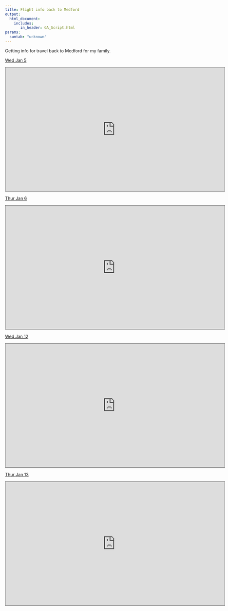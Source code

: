 ```yaml
---
title: Flight info back to Medford
output:
  html_document:
    includes:
       in_header: GA_Script.html
params:
  sumtab: "unknown"
---
```


Getting info for travel back to Medford for my family.

[Wed Jan 5](https://www.priceline.com/m/fly/search/BNA-BOS-20220105/?alt-dates=true&cabin-class=PEC&num-adults=2&num-children=0&num-of-stops=0&num-youths=0&sbsroute=slice1&search-type=00)

<iframe src="https://www.priceline.com/m/fly/search/BNA-BOS-20220105/?alt-dates=true&cabin-class=PEC&num-adults=2&num-children=0&num-of-stops=0&num-youths=0&sbsroute=slice1&search-type=00" height="405" width="720" style="border: 1px solid #464646;" allowfullscreen="" allow="autoplay" data-external="1"></iframe>

[Thur Jan 6](https://www.priceline.com/m/fly/search/BNA-BOS-20220106/?alt-dates=true&cabin-class=PEC&num-adults=2&num-children=0&num-of-stops=0&num-youths=0&sbsroute=slice1&search-type=00)

<iframe src="https://www.priceline.com/m/fly/search/BNA-BOS-20220106/?alt-dates=true&cabin-class=PEC&num-adults=2&num-children=0&num-of-stops=0&num-youths=0&sbsroute=slice1&search-type=00" height="405" width="720" style="border: 1px solid #464646;" allowfullscreen="" allow="autoplay" data-external="1"></iframe>

[Wed Jan 12](https://www.priceline.com/m/fly/search/BNA-BOS-20220112/?alt-dates=true&cabin-class=PEC&num-adults=2&num-children=0&num-of-stops=0&num-youths=0&sbsroute=slice1&search-type=00)

<iframe src="https://www.priceline.com/m/fly/search/BNA-BOS-20220112/?alt-dates=true&cabin-class=PEC&num-adults=2&num-children=0&num-of-stops=0&num-youths=0&sbsroute=slice1&search-type=00" height="405" width="720" style="border: 1px solid #464646;" allowfullscreen="" allow="autoplay" data-external="1"></iframe>

[Thur Jan 13](https://www.priceline.com/m/fly/search/BNA-BOS-20220113/?alt-dates=true&cabin-class=PEC&num-adults=2&num-children=0&num-of-stops=0&num-youths=0&sbsroute=slice1&search-type=00)

<iframe src="https://www.priceline.com/m/fly/search/BNA-BOS-20220113/?alt-dates=true&cabin-class=PEC&num-adults=2&num-children=0&num-of-stops=0&num-youths=0&sbsroute=slice1&search-type=00" height="405" width="720" style="border: 1px solid #464646;" allowfullscreen="" allow="autoplay" data-external="1"></iframe>
